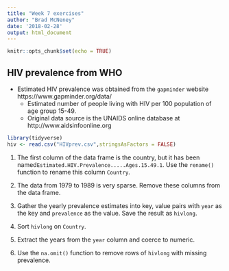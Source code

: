 ```yaml
---
title: "Week 7 exercises"
author: "Brad McNeney"
date: '2018-02-28'
output: html_document
---
```


```r
knitr::opts_chunk$set(echo = TRUE)
```

## HIV prevalence from WHO

- Estimated HIV prevalence was obtained from the 
`gapminder` website https://www.gapminder.org/data/
    * Estimated number of people living with HIV per 100 population of age group 15-49.
    * Original data source is the UNAIDS online database at 
    http://www.aidsinfoonline.org

```r
library(tidyverse)
hiv <- read.csv("HIVprev.csv",stringsAsFactors = FALSE)
```

1. The first column of the data frame is the country, but it
has been named`Estimated.HIV.Prevalence.....Ages.15.49.1`.
Use the `rename()` function to rename this column  `Country`.

2. The data from 1979 to 1989 is very sparse. Remove these
columns from the data frame.

3. Gather the yearly prevalence estimates into key, value pairs
with `year` as the key and `prevalence` as the value. Save
the result as `hivlong`.

4. Sort `hivlong` on `Country`.

5. Extract the years from the `year` column and 
coerce to numeric.

6. Use the `na.omit()` function to remove rows of `hivlong` 
with missing prevalence.

